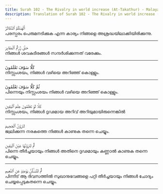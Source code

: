 ```yaml
---
title: Surah 102 - The Rivalry in world increase (At-Takathur) - Malayalam
description: Translation of Surah 102 - The Rivalry in world increase (At-Takathur) in Malayalam
---
```





<Aside type="quran" title="1">
أَلْهَىٰكُمُ ٱلتَّكَاثُرُ
</Aside>

<Aside type="reference" title="1">
പരസ്പരം പെരുമനടിക്കുക എന്ന കാര്യം നിങ്ങളെ അശ്രദ്ധയിലാക്കിയിരിക്കുന്നു.
</Aside>

---

<Aside type="quran" title="2">
حَتَّىٰ زُرْتُمُ ٱلْمَقَابِرَ
</Aside>

<Aside type="reference" title="2">
നിങ്ങള്‍ ശവകുടീരങ്ങള്‍ സന്ദര്‍ശിക്കുന്നത്‌ വരേക്കും.
</Aside>

---

<Aside type="quran" title="3">
كَلَّا سَوْفَ تَعْلَمُونَ
</Aside>

<Aside type="reference" title="3">
നിസ്സംശയം, നിങ്ങള്‍ വഴിയെ അറിഞ്ഞ്‌ കൊള്ളും.
</Aside>

---

<Aside type="quran" title="4">
ثُمَّ كَلَّا سَوْفَ تَعْلَمُونَ
</Aside>

<Aside type="reference" title="4">
പിന്നെയും നിസ്സംശയം നിങ്ങള്‍ വഴിയെ അറിഞ്ഞ്‌ കൊള്ളും.
</Aside>

---

<Aside type="quran" title="5">
كَلَّا لَوْ تَعْلَمُونَ عِلْمَ ٱلْيَقِينِ
</Aside>

<Aside type="reference" title="5">
നിസ്സംശയം, നിങ്ങള്‍ ദൃഢമായ അറിവ്‌ അറിയുമായിരുന്നെങ്കില്‍
</Aside>

---

<Aside type="quran" title="6">
لَتَرَوُنَّ ٱلْجَحِيمَ
</Aside>

<Aside type="reference" title="6">
ജ്വലിക്കുന്ന നരകത്തെ നിങ്ങള്‍ കാണുക തന്നെ ചെയ്യും.
</Aside>

---

<Aside type="quran" title="7">
ثُمَّ لَتَرَوُنَّهَا عَيْنَ ٱلْيَقِينِ
</Aside>

<Aside type="reference" title="7">
പിന്നെ തീര്‍ച്ചയായും നിങ്ങള്‍ അതിനെ ദൃഢമായും കണ്ണാല്‍ കാണുക തന്നെ ചെയ്യും.
</Aside>

---

<Aside type="quran" title="8">
ثُمَّ لَتُسْـَٔلُنَّ يَوْمَئِذٍ عَنِ ٱلنَّعِيمِ
</Aside>

<Aside type="reference" title="8">
പിന്നീട്‌ ആ ദിവസത്തില്‍ സുഖാനുഭവങ്ങളെ പറ്റി തീര്‍ച്ചയായും നിങ്ങള്‍ ചോദ്യം ചെയ്യപ്പെടുകതന്നെ ചെയ്യും.
</Aside>

---
